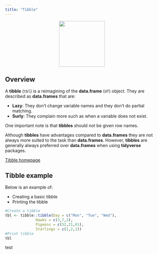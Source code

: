 ```yaml
---
title: "Tibble"
---
```


<center>
![](../images/tibble.png){style="width:150px"}
</center>

## Overview

A __tibble__ (`tbl`) is a reimagining of the __data.frame__ (`df`) object. They are described as __data.frames__ that are:

- __Lazy__: They don't change variable names and they don't do partial matching.
- __Surly__: They complain more such as when a variable does not exist.

One important note is that __tibbles__ should not be given row names.

Although __tibbles__ have advantages compared to __data.frames__ they are not always more suited to the task than __data.frames__. 
However, __tibbles__ are generally always preferred over __data.frames__ when using __tidyverse__ packages.

[Tibble homepage](https://tibble.tidyverse.org/)

## Tibble example

Below is an example of:

- Creating a basic tibble
- Printing the tibble

```r
#Create a tibble
tbl <- tibble::tibble(Day = c("Mon", "Tue", "Wed"),
              Hawks = c(3,7,2),
              Pigeons = c(52,21,61),
              Starlings = c(1,2,1))
#Print tibble
tbl
```

test